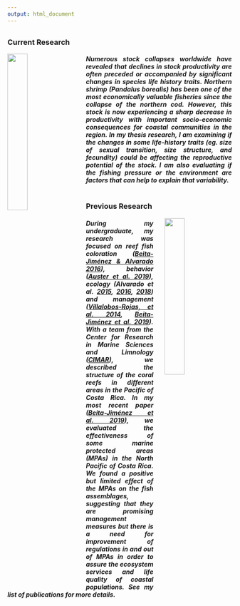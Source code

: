 ```yaml
---
output: html_document
---
```

<!-- Global site tag (gtag.js) - Google Analytics -->
<script async src="https://www.googletagmanager.com/gtag/js?id=UA-140504233-1"></script>
<script>
  window.dataLayer = window.dataLayer || [];
  function gtag(){dataLayer.push(arguments);}
  gtag('js', new Date());

  gtag('config', 'UA-140504233-1');
</script>

<div style="margin-bottom:30px;">
</div>

### Current Research

<img src="images/Pandalus.jpg" style="width:30%; border:0px solid; margin-right: 25px; margin-bottom: 25px" align="left">

<div style="text-align: justify"> 

##### Numerous stock collapses worldwide have revealed that declines in stock productivity are often preceded or accompanied by significant changes in species life history traits. Northern shrimp (*Pandalus borealis*) has been one of the most economically valuable fisheries since the collapse of the northern cod. However, this stock is now experiencing a sharp decrease in productivity with important socio-economic consequences for coastal communities in the region. In my thesis research, I am examining if the changes in some life-history traits (eg. size of sexual transition, size structure, and fecundity) could be affecting the reproductive potential of the stock. I am also evaluating if the fishing pressure or the environment are factors that can help to explain that variability. 
</div>

<div style="margin-bottom:40px;">
</div>

### Previous Research

<img src="images/Beita.jpg" style="width:30%; border:0px solid; margin-left: 25px" align="right">

<div style="text-align: justify">

##### During my undergraduate, my research was focused on reef fish coloration ([Beita-Jiménez & Alvarado 2016](files/Beita&Alvarado2016.pdf)), behavior ([Auster et al. 2019](http://www.scielo.br/pdf/ni/v17n1/1982-0224-ni-17-01-e180165.pdf)), ecology (Alvarado et al. [2015](files/Alvaradoetal2015-osa.pdf), [2016](files/Alvaradoetal2016-isladelcoco.pdf), [2018](files/Alvaradoetal2018-Cuando la conservacion.pdf)) and management ([Villalobos-Rojas, et al. 2014](files/Villalobos-Rojasetal2014.pdf), [Beita-Jiménez et al. 2019](files/Beitaetal2019_FishNorthPacific_OceansCoastalMngmt.pdf)). With a team from the Center for Research in Marine Sciences and Limnology ([CIMAR](http://www.cimar.ucr.ac.cr/)), we described the structure of the coral reefs in different areas in the Pacific of Costa Rica. In my most recent paper ([Beita-Jiménez et al. 2019](files/Beitaetal2019_FishNorthPacific_OceansCoastalMngmt.pdf)), we evaluated the effectiveness of some marine protected areas (MPAs) in the North Pacific of Costa Rica. We found a positive but limited effect of the MPAs on the fish assemblages, suggesting that they are promising management measures but there is a need for improvement of regulations in and out of MPAs in order to assure the ecosystem services and life quality of coastal populations. See my list of publications for more details. 
</div>